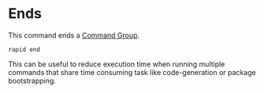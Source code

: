 # Ends

This command ends a [Command Group](/advanced/groups).

```
rapid end
```

This can be useful to reduce execution time when running multiple commands that share time consuming task like code-generation or package bootstrapping.
